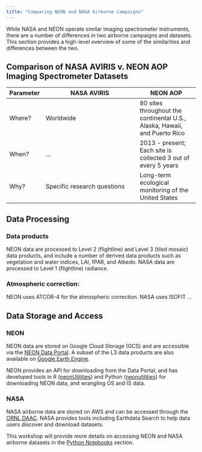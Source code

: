 ```yaml
---
title: "Comparing NEON and NASA Airborne Campaigns"
---
```


While NASA and NEON operate similar imaging spectrometer instruments, there are a number of differences in two airborne campaigns and datasets. This section provides a high-level overview of some of the similarities and differences between the two.

## Comparison of NASA AVIRIS v. NEON AOP Imaging Spectrometer Datasets

| Parameter | NASA AVIRIS | NEON AOP |  
|------|---------------------|-------------| 
|Where?|Worldwide|80 sites throughout the continental U.S., Alaska, Hawaii, and Puerto Rico|  
|When?|...|2013 - present; Each site is collected 3 out of every 5 years|   
|Why?|Specific research questions|Long-term ecological monitoring of the United States|


## Data Processing

### Data products
NEON data are processed to Level 2 (flightline) and Level 3 (tiled mosaic) data products, and include a number of derived data products such as vegetation and water indices, LAI, fPAR, and Albedo. NASA data are processed to Level 1 (flightline) radiance. 

### Atmospheric correction:
NEON uses ATCOR-4 for the atmospheric correction. NASA uses ISOFIT ...


## Data Storage and Access

### NEON

NEON data are stored on Google Cloud Storage (GCS) and are accessible via the [NEON Data Portal](https://data.neonscience.org/). A subset of the L3 data products are also available on [Google Earth Engine](https://developers.google.com/earth-engine/datasets/publisher/neon-prod-earthengine).

NEON provides an API for downloading from the Data Portal, and has developed tools in R ([neonUtilities](https://cran.r-project.org/web/packages/neonUtilities/index.html)) and Python ([neonutilities](https://pypi.org/project/neonutilities/)) for downloading NEON data, and wrangling OS and IS data.

### NASA

NASA airborne data are stored on AWS and can be accessed through the [ORNL DAAC](https://daac.ornl.gov/). NASA provides tools including Earthdata Search to help data users discover and download datasets.

This workshop will provide more details on accessing NEON and NASA airborne datasets in the [Python Notebooks](../notebooks) section.


